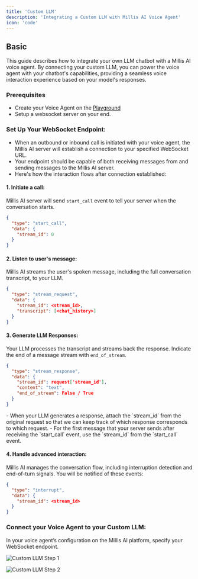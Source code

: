 ```yaml
---
title: 'Custom LLM'
description: 'Integrating a Custom LLM with Millis AI Voice Agent'
icon: 'code'
---
```


## Basic

This guide describes how to integrate your own LLM chatbot with a Millis AI voice agent. By connecting your custom LLM, you can power the voice agent with your chatbot's capabilities, providing a seamless voice interaction experience based on your model's responses.

### Prerequisites

- Create your Voice Agent on the [Playground](https://app.millis.ai/agents)
- Setup a websocket server on your end.

### Set Up Your WebSocket Endpoint:

- When an outbound or inbound call is initiated with your voice agent, the Millis AI server will establish a connection to your specified WebSocket URL. 
- Your endpoint should be capable of both receiving messages from and sending messages to the Millis AI server.
- Here's how the interaction flows after connection established:

#### 1. Initiate a call: 

Millis AI server will send `start_call` event to tell your server when the conversation starts.

```json
{
  "type": "start_call",
  "data": {
    "stream_id": 0
  }
}
```

#### 2. Listen to user's message: 

Millis AI streams the user's spoken message, including the full conversation transcript, to your LLM.

```json
{
  "type": "stream_request",
  "data": {
    "stream_id": <stream_id>,
    "transcript": [<chat_history>]
  }
}
```

#### 3. Generate LLM Responses:

Your LLM processes the transcript and streams back the response. Indicate the end of a message stream with `end_of_stream`.

```json
{
  "type": "stream_response",
  "data": {
    "stream_id": request['stream_id'],
    "content": "text",
    "end_of_stream": False / True
  }
}
```

<Tip>
- When your LLM generates a response, attach the `stream_id` from the original request so that we can keep track of which response corresponds to which request.
- For the first message that your server sends after receiving the `start_call` event, use the `stream_id` from the `start_call` event.
</Tip>

#### 4. Handle advanced interaction: 

Millis AI manages the conversation flow, including interruption detection and end-of-turn signals. You will be notified of these events:

```json
{
  "type": "interrupt",
  "data": {
    "stream_id": <stream_id>
  }
}
```

### Connect your Voice Agent to your Custom LLM:

In your voice agent’s configuration on the Millis AI platform, specify your WebSocket endpoint. 

![Custom LLM Step 1](/images/custom-llm-1.png)

![Custom LLM Step 2](/images/custom-llm-2.png)